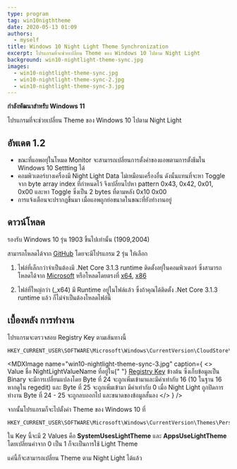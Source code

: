 ```yaml
---
type: program
tag: win10nigththeme
date: 2020-05-13 01:09
authors:
  - myself
title: Windows 10 Night Light Theme Synchronization
excerpt: โปรแกรมที่จะช่วยเปลี่ยน Theme ของ Windows 10 ไปตาม Night Light
background: win10-nightlight-theme-sync.jpg
images:
  - win10-nightlight-theme-sync.jpg
  - win10-nightlight-theme-sync-2.jpg
  - win10-nightlight-theme-sync-3.jpg
---
```



**กำลังพัฒนาสำหรับ Windows 11**

โปรแกรมที่จะช่วยเปลี่ยน Theme ของ Windows 10 ไปตาม Night Light

## อัพเดต 1.2

- ขณะที่แอพอยุ่ในโหมด Monitor จะสามารถเปลี่ยนการตั้งค่าของแอพตามการตั้งธีมใน Windows 10 Settting ได้
- คอมพิวเตอร์บางเครื่องมี Night Light Data ไม่เหมือนเครื่องอื่น ดังนั้นแทนที่จะหา Toggle จาก byte array index ที่กำหนดไว้ จึงเปลี่ยนไปหา pattern 0x43, 0x42, 0x01, 0x00 และหา Toggle ซึ่งเป็น 2 bytes ที่ตามหลัง 0x10 0x00
- การแจ้งเตือนจะปรากฎขึ้นมา เมื่อแอพถูกย่อขนาดในขณะที่ยังทำงานอยู่

## ดาวน์โหลด

รองรับ Windows 10 รุ่น 1903 ขึ้นไปเท่านั้น (1909,2004)

สามารถโหลดได้จาก [GitHub](https://github.com/Lukespacewalker/Win10NightLightThemeSync/releases/) โดยจะมีโปรแกรม 2 รุ่น ให้เลือก

1. ไฟล์ที่เล็กกว่าจำเป็นต้องมี .Net Core 3.1.3 runtime ติดตั้งอยุ่ในคอมพิวเตอร์ ซึ่งสามารถโหลดได้จาก [Microsoft](https://dotnet.microsoft.com/download/dotnet-core/3.1) หรือโหลดโดยตรงที่ [x64](https://dotnet.microsoft.com/download/dotnet-core/thank-you/runtime-desktop-3.1.3-windows-x64-installer), [x86](https://dotnet.microsoft.com/download/dotnet-core/thank-you/runtime-desktop-3.1.3-windows-x86-installer)

2. ไฟล์ที่ใหญ่กว่า (\_x64) มี Runtime อยู่ในไฟล์แล้ว ซึ่งถ้าคุณได้ติดตั้ง .Net Core 3.1.3 runtime แล้ว ก็ไม่จำเป็นต้องโหลดไฟล์นี้

## เบื้องหลัง การทำงาน

โปรแกรมจะตรวจสอบ <span id="regkey">Registry Key</span> ตามเส้นทางนี้

```
HKEY_CURRENT_USER\SOFTWARE\Microsoft\Windows\CurrentVersion\CloudStore\Store\DefaultAccount\Current\default$windows.data.bluelightreduction.bluelightreductionstate\windows.data.bluelightreduction.bluelightreductionstate
```

<MDXImage
  name="win10-nightlight-theme-sync-2.jpg"
  caption="Night Light
สามารถเปิดปิดการทำงานได้จาก Action Center หรือ สามารถเข้าไปตั้งเวลาเปิดปิดเองหรือเปิดปิดตามเวลา Sunset / Sunrise ได้จาก Settings"
/>

<MDXImage
  name="win10-nightlight-theme-sync-3.jpg"
  caption={
    <>
      Value ชื่อ NightLightValueName ที่อยู่ใน{" "}
      <a href="#regkey">Registry Key</a> ข้างต้น ซึ่งเก็บข้อมูลเป็น Binary
      จะมีการเปลี่ยนแปลงโดย Byte ที่ 24 จะถูกเพิ่มเข้ามาและมีค่าเท่ากับ 16 (10
      ในฐาน 16 หากดูใน regedit) และ Byte ที่ 25 จะถูกเพิ่มเข้ามา มีค่าเท่ากับ 0
      เมื่อ Night Light ถูกปิดการทำงาน Byte ที่ 24 - 25 จะถูกลบออกไป
      และขนาดของข้อมูลสั้นลง
    </>
  }
/>

จากนั้นโปรแกรมก็จะไปตั้งค่า Theme ของ Windows 10 ที่

```
HKEY_CURRENT_USER\SOFTWARE\Microsoft\Windows\CurrentVersion\Themes\Personalize
```

ใน Key นี้จะมี 2 Values คือ **SystemUsesLightTheme** และ **AppsUseLightTheme** โดยเปลี่ยนค่าจาก 0 เป็น 1 ก็จะเป็นการใช้
Light Theme

แค่นี้ก็จะสามารถเปลี่ยน Theme ตาม Night Light ได้แล้ว
